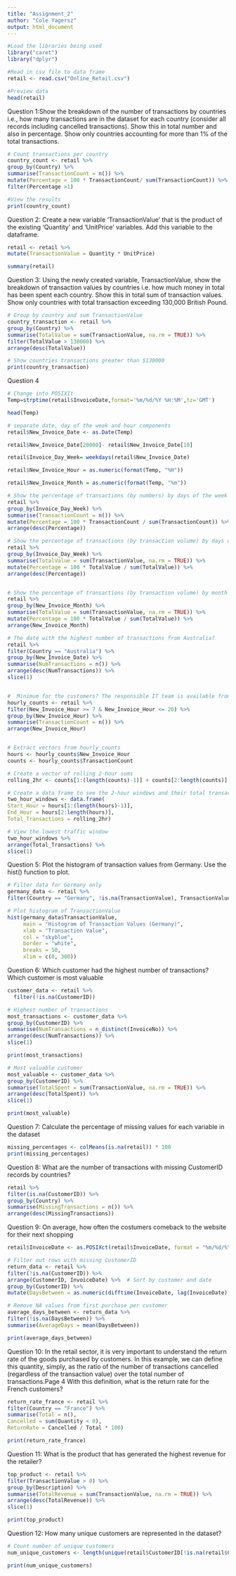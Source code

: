 ```yaml
---
title: "Assignment_2"
author: "Cole Yagersz"
output: html_document
---
```


```r
#Load the libraries being used
library("caret")
library("dplyr")

#Read in csv file to data frame
retail <- read.csv("Online_Retail.csv")

#Preview data
head(retail)
```
Question 1:Show the breakdown of the number of transactions by countries i.e., how many transactions are in the dataset for each country (consider all records including cancelled transactions). Show this in total number and also in percentage. Show only countries accounting for more than 1% of the total transactions.
```r
# Count transactions per country
country_count <- retail %>% 
group_by(Country) %>% 
summarise(TransactionCount = n()) %>% 
mutate(Percentage = 100 * TransactionCount/ sum(TransactionCount)) %>% 
filter(Percentage >1)

#View the results
print(country_count)
```

Question 2: Create a new variable ‘TransactionValue’ that is the product of the existing ‘Quantity’ and ‘UnitPrice’ variables. Add this variable to the dataframe. 

```r
retail <- retail %>% 
mutate(TransactionValue = Quantity * UnitPrice)

summary(retail)
```

Question 3: Using the newly created variable, TransactionValue, show the breakdown of transaction values by countries i.e. how much money in total has been spent each country. Show this in total sum of transaction values. Show only countries with total transaction exceeding 130,000 British Pound.

```r
# Group by country and sum TransactionValue
country_transaction <- retail %>% 
group_by(Country) %>% 
summarise(TotalValue = sum(TransactionValue, na.rm = TRUE)) %>%  
filter(TotalValue > 130000) %>% 
arrange(desc(TotalValue))

# Show countries transactions greater than $130000
print(country_transaction)

```
Question 4
```r
# Change into POSIXIt
Temp=strptime(retail$InvoiceDate,format='%m/%d/%Y %H:%M',tz='GMT')

head(Temp)

# separate date, day of the week and hour components 
retail$New_Invoice_Date <- as.Date(Temp)

retail$New_Invoice_Date[20000]- retail$New_Invoice_Date[10]

retail$Invoice_Day_Week= weekdays(retail$New_Invoice_Date)

retail$New_Invoice_Hour = as.numeric(format(Temp, "%H"))

retail$New_Invoice_Month = as.numeric(format(Temp, "%m"))

# Show the percentage of transactions (by numbers) by days of the week
retail %>% 
group_by(Invoice_Day_Week) %>% 
summarise(TransactionCount = n()) %>%
mutate(Percentage = 100 * TransactionCount / sum(TransactionCount)) %>%
arrange(desc(Percentage))

# Show the percentage of transactions (by transaction volume) by days of the week 
retail %>%
group_by(Invoice_Day_Week) %>%
summarise(TotalValue = sum(TransactionValue, na.rm = TRUE)) %>%
mutate(Percentage = 100 * TotalValue / sum(TotalValue)) %>%
arrange(desc(Percentage))


# Show the percentage of transactions (by transaction volume) by month of the year 
retail %>% 
group_by(New_Invoice_Month) %>% 
summarise(TotalValue = sum(TransactionValue, na.rm = TRUE)) %>%
mutate(Percentage = 100 * TotalValue / sum(TotalValue)) %>%
arrange(New_Invoice_Month)

# The date with the highest number of transactions from Australia? 
retail %>%
filter(Country == "Australia") %>%
group_by(New_Invoice_Date) %>%
summarise(NumTransactions = n()) %>%
arrange(desc(NumTransactions)) %>%
slice(1)


#  Minimum for the customers? The responsible IT team is available from 7:00 to 20:00 every day.
hourly_counts <- retail %>%
filter(New_Invoice_Hour >= 7 & New_Invoice_Hour <= 20) %>%
group_by(New_Invoice_Hour) %>%
summarise(TransactionCount = n()) %>%
arrange(New_Invoice_Hour)


# Extract vectors from hourly_counts
hours <- hourly_counts$New_Invoice_Hour
counts <- hourly_counts$TransactionCount

# Create a vector of rolling 2-hour sums
rolling_2hr <- counts[1:(length(counts)-1)] + counts[2:length(counts)]

# Create a data frame to see the 2-hour windows and their total transactions
two_hour_windows <- data.frame(
Start_Hour = hours[1:(length(hours)-1)],
End_Hour = hours[2:length(hours)],
Total_Transactions = rolling_2hr)

# View the lowest traffic window
two_hour_windows %>%
arrange(Total_Transactions) %>%
slice(1)
```
Question 5: Plot the histogram of transaction values from Germany. Use the hist() function to plot. 
```r
# Filter data for Germany only
germany_data <- retail %>%
filter(Country == "Germany", !is.na(TransactionValue), TransactionValue > 0)

# Plot histogram of TransactionValue
hist(germany_data$TransactionValue,
     main = "Histogram of Transaction Values (Germany)",
     xlab = "Transaction Value",
     col = "skyblue",
     border = "white",
     breaks = 50,
     xlim = c(0, 300))   

```


Question 6: Which customer had the highest number of transactions? Which customer is most valuable
```r
customer_data <- retail %>%
  filter(!is.na(CustomerID))

# Highest number of transactions
most_transactions <- customer_data %>%
group_by(CustomerID) %>%
summarise(NumTransactions = n_distinct(InvoiceNo)) %>%
arrange(desc(NumTransactions)) %>%
slice(1)

print(most_transactions)

# Most valuable customer
most_valuable <- customer_data %>%
group_by(CustomerID) %>%
summarise(TotalSpent = sum(TransactionValue, na.rm = TRUE)) %>%
arrange(desc(TotalSpent)) %>%
slice(1)

print(most_valuable)
```
Question 7: Calculate the percentage of missing values for each variable in the dataset
```r
missing_percentages <- colMeans(is.na(retail)) * 100
print(missing_percentages)

```
Question 8: What are the number of transactions with missing CustomerID records by countries?
```r
retail %>%
filter(is.na(CustomerID)) %>%
group_by(Country) %>%
summarise(MissingTransactions = n()) %>%
arrange(desc(MissingTransactions))

```
Question 9: On average, how often the costumers comeback to the website for their next shopping
```r
retail$InvoiceDate <- as.POSIXct(retail$InvoiceDate, format = "%m/%d/%Y %H:%M")

# Filter out rows with missing CustomerID
return_data <- retail %>%
filter(!is.na(CustomerID)) %>%
arrange(CustomerID, InvoiceDate) %>%  # Sort by customer and date
group_by(CustomerID) %>%
mutate(DaysBetween = as.numeric(difftime(InvoiceDate, lag(InvoiceDate), units = "days")))  

# Remove NA values from first purchase per customer
average_days_between <- return_data %>%
filter(!is.na(DaysBetween)) %>%
summarise(AverageDays = mean(DaysBetween))

print(average_days_between)
```
Question 10: In the retail sector, it is very important to understand the return rate of the goods purchased by customers. In this example, we can define this quantity, simply, as the ratio of the number of transactions cancelled (regardless of the transaction value) over the total number of transactions.Page 4 With this definition, what is the return rate for the French customers?
```r

return_rate_france <- retail %>%
filter(Country == "France") %>%
summarise(Total = n(),
Cancelled = sum(Quantity < 0),
ReturnRate = Cancelled / Total * 100)

print(return_rate_france)
```
Question 11: What is the product that has generated the highest revenue for the retailer?
```r
top_product <- retail %>%
filter(TransactionValue > 0) %>%  
group_by(Description) %>%
summarise(TotalRevenue = sum(TransactionValue, na.rm = TRUE)) %>%
arrange(desc(TotalRevenue)) %>%
slice(1)

print(top_product)
```
Question 12: How many unique customers are represented in the dataset? 
```r
# Count number of unique customers
num_unique_customers <- length(unique(retail$CustomerID[!is.na(retail$CustomerID)]))

print(num_unique_customers)

```